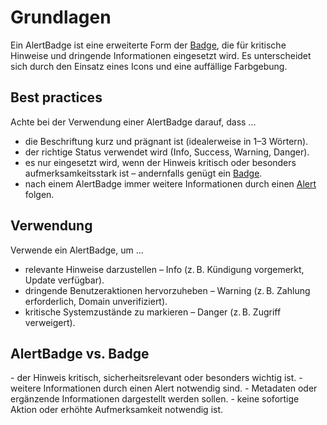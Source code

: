 # Grundlagen

Ein AlertBadge ist eine erweiterte Form der
[Badge](/03-components/status/badge), die für kritische Hinweise und dringende
Informationen eingesetzt wird. Es unterscheidet sich durch den Einsatz eines
Icons und eine auffällige Farbgebung.

## Best practices

Achte bei der Verwendung einer AlertBadge darauf, dass ...

- die Beschriftung kurz und prägnant ist (idealerweise in 1–3 Wörtern).
- der richtige Status verwendet wird (Info, Success, Warning, Danger).
- es nur eingesetzt wird, wenn der Hinweis kritisch oder besonders
  aufmerksamkeitsstark ist – andernfalls genügt ein
  [Badge](/03-components/status/badge).
- nach einem AlertBadge immer weitere Informationen durch einen
  [Alert](/03-components/status/alert) folgen.

## Verwendung

Verwende ein AlertBadge, um ...

- relevante Hinweise darzustellen – Info (z. B. Kündigung vorgemerkt, Update
  verfügbar).
- dringende Benutzeraktionen hervorzuheben – Warning (z. B. Zahlung
  erforderlich, Domain unverifiziert).
- kritische Systemzustände zu markieren – Danger (z. B. Zugriff verweigert).

## AlertBadge vs. Badge

<DoAndDont>
  <Plain heading="Verwende ein AlertBadge, wenn z. B. ...">
    - der Hinweis kritisch, sicherheitsrelevant oder besonders wichtig ist.
    - weitere Informationen durch einen Alert notwendig sind.

  </Plain>

  <Plain heading="Verwende ein Badge, wenn z. B. ...">
    - Metadaten oder ergänzende Informationen dargestellt werden sollen.
    - keine sofortige Aktion oder erhöhte Aufmerksamkeit notwendig ist.

  </Plain>
</DoAndDont>
